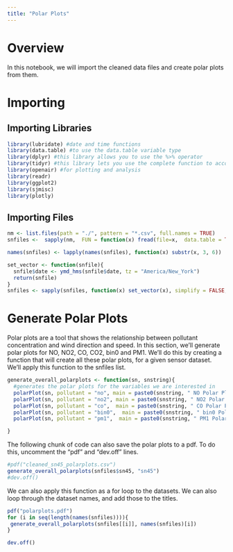 ```yaml
---
title: "Polar Plots"
---
```


# Overview 

In this notebook, we will import the cleaned data files and create polar plots from them. 

# Importing 

## Importing Libraries 

```r
library(lubridate) #date and time functions 
library(data.table) #to use the data.table variable type
library(dplyr) #this library allows you to use the %>% operator
library(tidyr) #this library lets you use the complete function to account for time syncing
library(openair) #for plotting and analysis
library(readr)
library(ggplot2)
library(sjmisc)
library(plotly)
```

## Importing Files 

```r
nm <- list.files(path = "./", pattern = "*.csv", full.names = TRUE)
snfiles <-  sapply(nm,  FUN = function(x) fread(file=x,  data.table = TRUE), simplify = FALSE,USE.NAMES = TRUE)
```

```r
names(snfiles) <- lapply(names(snfiles), function(x) substr(x, 3, 6)) 
```


```r
set_vector <- function(snfile){
  snfile$date <- ymd_hms(snfile$date, tz = "America/New_York")
  return(snfile)
}
snfiles <- sapply(snfiles, function(x) set_vector(x), simplify = FALSE,USE.NAMES = TRUE)
```

# Generate Polar Plots 

Polar plots are a tool that shows the relationship between pollutant concentration and wind direction and speed. In this section, we'll generate polar plots for NO, NO2, CO, CO2, bin0 and PM1. We'll do this by creating a function that will create all these polar plots, for a given sensor dataset. We'll apply this function to the snfiles list. 

```r
generate_overall_polarplots <- function(sn, snstring){
  #generates the polar plots for the variables we are interested in 
  polarPlot(sn, pollutant = "no", main = paste0(snstring, " NO Polar Plot", sep= " "))
  polarPlot(sn, pollutant = "no2", main = paste0(snstring, " NO2 Polar Plot", sep= " "))
  polarPlot(sn, pollutant = "co",  main = paste0(snstring, " CO Polar Plot", sep= " "))
  polarPlot(sn, pollutant = "bin0",  main = paste0(snstring, " bin0 Polar Plot", sep= " "))
  polarPlot(sn, pollutant = "pm1",  main = paste0(snstring, " PM1 Polar Plot", sep= " "))

}
```

The following chunk of code can also save the polar plots to a pdf. To do this, uncomment the "pdf" and "dev.off" lines. 

```r
#pdf("cleaned_sn45_polarplots.csv")
generate_overall_polarplots(snfiles$sn45, "sn45")
#dev.off()
```

We can also apply this function as a for loop to the datasets. We can also loop through the dataset names, and add those to the titles. 

```r
pdf("polarplots.pdf")
for (i in seq(length(names(snfiles)))){
 generate_overall_polarplots(snfiles[[i]], names(snfiles)[i])
}

dev.off()
```


